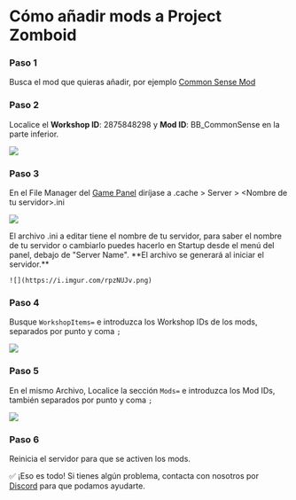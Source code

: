 # Cómo añadir mods a Project Zomboid


<Steps>

### Paso 1

Busca el mod que quieras añadir, por ejemplo [Common Sense Mod](https://www.nexusmods.com/projectzomboid/mods/87)

### Paso 2

Localice el **Workshop ID**: 2875848298 y **Mod ID**: BB_CommonSense en la parte inferior.

![](https://i.imgur.com/cEoRGHA.png)

### Paso 3

En el File Manager del [Game Panel](https://panel.vexyhost.com) diríjase a .cache > Server > \<Nombre de tu servidor\>.ini

![](https://i.imgur.com/W7QJ7iz.png)

<Callout type="info">
    El archivo .ini a editar tiene el nombre de tu servidor, para saber el nombre de tu servidor o cambiarlo puedes hacerlo en Startup desde el menú del panel, debajo de "Server Name". **El archivo se generará al iniciar el servidor.**
    
    ![](https://i.imgur.com/rpzNUJv.png)
</Callout>

### Paso 4

Busque <Code>WorkshopItems=</Code> e introduzca los Workshop IDs de los mods, separados por punto y coma <Code>;</Code>

![](https://i.imgur.com/Rfj5vS1.png)

### Paso 5

En el mismo Archivo, Localice la sección <Code>Mods=</Code> e introduzca los Mod IDs, también separados por punto y coma <Code>;</Code>

![](https://i.imgur.com/es7Yj0v.png)

### Paso 6

Reinicia el servidor para que se activen los mods.

</Steps>

✅ ¡Eso es todo! Si tienes algún problema, contacta con nosotros por [Discord](https://discord.vexyhost.com/) para que podamos ayudarte.